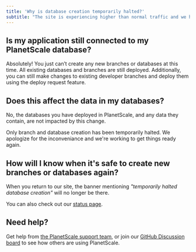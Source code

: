 ```yaml
---
title: 'Why is database creation temporarily halted?'
subtitle: "The site is experiencing higher than normal traffic and we have temporarily halted database creation."
---
```


## Is my application still connected to my PlanetScale database?
Absolutely! You just can’t create any new branches or databases at this time. All existing databases and branches are still deployed. Additionally, you can still make changes to existing developer branches and deploy them using the deploy request feature.

## Does this affect the data in my databases?
No, the databases you have deployed in PlanetScale, and any data they contain, are not impacted by this change.

Only branch and database creation has been temporarily halted. We apologize for the inconveniance and we're working to get things ready again. 

## How will I know when it's safe to create new branches or databases again?

When you return to our site, the banner mentioning _"temporarily halted database creation"_ will no longer be there.

You can also check out our [status page](https://www.planetscalestatus.com/).

## Need help?
Get help from [the PlanetScale support team](https://support.planetscale.com/), or join our [GitHub Discussion board](https://github.com/planetscale/discussion/discussions) to see how others are using PlanetScale.
 
